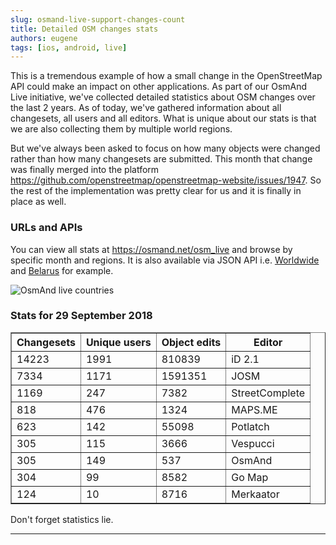 ```yaml
---
slug: osmand-live-support-changes-count
title: Detailed OSM changes stats
authors: eugene
tags: [ios, android, live]
---
```


This is a tremendous example of how a small change in the OpenStreetMap API could make an impact on other applications. As part of our OsmAnd Live initiative, we've collected detailed statistics about OSM changes over the last 2 years. As of today, we've gathered information about all changesets, all users and all editors. What is unique about our stats is that we are also collecting them by multiple world regions.

<!--truncate-->

But we've always been asked to focus on how many objects were changed rather than how many changesets are submitted. This month that change was finally merged into the platform <a href="https://github.com/openstreetmap/openstreetmap-website/issues/1947">https://github.com/openstreetmap/openstreetmap-website/issues/1947</a>. So the rest of the implementation was pretty clear for us and it is finally in place as well.

### URLs and APIs

You can view all stats at <a href="https://osmand.net/osm_live">https://osmand.net/osm_live</a> and browse by specific month and regions. It is also available via JSON API i.e. <a href="https://osmand.net/reports/query_report?report=all_contributions_requests&month=2018-09&region=">Worldwide</a> and <a href="https://osmand.net/reports/query_report?report=all_contributions_requests&month=2018-09&region=belarus_europe">Belarus</a> for example.

![OsmAnd live countries](./stats.png)



### Stats for 29 September 2018

<table border="1">
	<tr>
		<th>Changesets</th>
		<th>Unique users</th>
		<th>Object edits</th>
		<th>Editor</th>
	</tr>
	<tr><td>14223</td><td>1991</td><td>810839</td><td>iD 2.1</td></tr>
	<tr><td>7334</td><td>1171</td><td>1591351</td><td>JOSM</td></tr>
	<tr><td>1169</td><td>247</td><td>7382</td><td>StreetComplete</td></tr>
	<tr><td>818</td><td>476</td><td>1324</td><td>MAPS.ME</td></tr>
	<tr><td>623</td><td>142</td><td>55098</td><td>Potlatch</td></tr>
	<tr><td>305</td><td>115</td><td>3666</td><td>Vespucci</td></tr>
	<tr><td>305</td><td>149</td><td>537</td><td>OsmAnd</td></tr>
	<tr><td>304</td><td>99</td><td>8582</td><td>Go Map</td></tr>
	<tr><td>124</td><td>10</td><td>8716</td><td>Merkaator</td></tr>
</table>


<p>Don't forget statistics lie.</p>

_________________________________________________

<LinksTelegram/>
<AppleStore/>
<AndroidStore/>